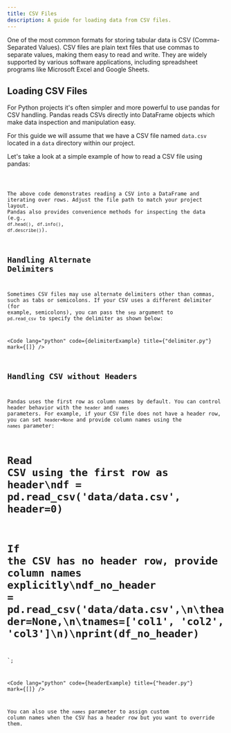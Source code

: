 ```yaml
---
title: CSV Files
description: A guide for loading data from CSV files.
---
```



One of the most common formats for storing tabular data is CSV (Comma-Separated Values).
CSV files are plain text files that use commas to separate values, making them easy to read and write.
They are widely supported by various software applications, including spreadsheet programs like Microsoft Excel and Google Sheets.

## Loading CSV Files

For Python projects it's often simpler and more powerful to use pandas for CSV handling.
Pandas reads CSVs directly into DataFrame objects which make data inspection and manipulation easy.

For this guide we will assume that we have a CSV file named `data.csv` located in a `data` directory within our project.

Let&apos;s take a look at a simple example of how to read a CSV file using pandas:



<Code lang="python" code={exampleCode} title={fileName} mark={highlights} />

The above code demonstrates reading a CSV into a DataFrame and iterating over rows.
Adjust the file path to match your project layout. Pandas also provides convenience methods for inspecting the data (e.g., `df.head()`, `df.info()`, `df.describe()`).

## Handling Alternate Delimiters

Sometimes CSV files may use alternate delimiters other than commas, such as tabs or semicolons.
If your CSV uses a different delimiter (for example, semicolons), you can pass the `sep` argument to `pd.read_csv`
to specify the delimiter as shown below:


<Code lang="python" code={delimiterExample} title={"delimiter.py"} mark={[]} />

## Handling CSV without Headers

Pandas uses the first row as column names by default. You can control header behavior with the `header` and `names` parameters. For example, if your CSV file does not have a header row, you can set `header=None` and provide column names using the `names` parameter:


# Read CSV using the first row as header\ndf = pd.read_csv('data/data.csv', header=0)

# If the CSV has no header row, provide column names explicitly\ndf_no_header = pd.read_csv('data/data.csv',\n\theader=None,\n\tnames=['col1', 'col2', 'col3']\n)\nprint(df_no_header)

`;

<Code lang="python" code={headerExample} title={"header.py"} mark={[]} />

You can also use the `names` parameter to assign custom column names when the CSV has a header row but you want to override them.
